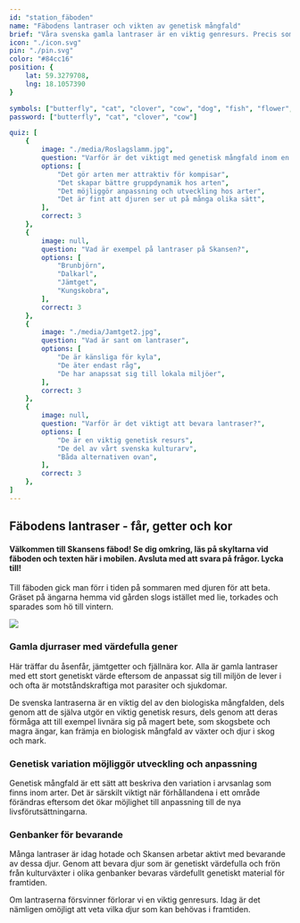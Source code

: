 ```yaml
---
id: "station_fäboden"
name: "Fäbodens lantraser och vikten av genetisk mångfald"
brief: "Våra svenska gamla lantraser är en viktig genresurs. Precis som de byggnader, miljöer och växter som Skansen arbetar med att bevara så är lantraserna också en del av vårt svenska kulturarv."
icon: "./icon.svg"
pin: "./pin.svg"
color: "#84cc16"
position: {
    lat: 59.3279708,
    lng: 18.1057390
}

symbols: ["butterfly", "cat", "clover", "cow", "dog", "fish", "flower", "fox", "frog"]
password: ["butterfly", "cat", "clover", "cow"]

quiz: [
    {
        image: "./media/Roslagslamm.jpg",
        question: "Varför är det viktigt med genetisk mångfald inom en art?",
        options: [
            "Det gör arten mer attraktiv för kompisar",
            "Det skapar bättre gruppdynamik hos arten",
            "Det möjliggör anpassning och utveckling hos arter",
            "Det är fint att djuren ser ut på många olika sätt",
        ],
        correct: 3
    },
    {
        image: null,
        question: "Vad är exempel på lantraser på Skansen?",
        options: [
            "Brunbjörn",
            "Dalkarl",
            "Jämtget",
            "Kungskobra",
        ],
        correct: 3
    },
    {
        image: "./media/Jamtget2.jpg",
        question: "Vad är sant om lantraser",
        options: [
            "De är känsliga för kyla",
            "De äter endast råg",
            "De har anapssat sig till lokala miljöer",
        ],
        correct: 3
    },
    {
        image: null,
        question: "Varför är det viktigt att bevara lantraser?",
        options: [
            "De är en viktig genetisk resurs",
            "De del av vårt svenska kulturarv",
            "Båda alternativen ovan",
        ],
        correct: 3
    },
]
---
```


## Fäbodens lantraser - får, getter och kor

#### Välkommen till Skansens fäbod! Se dig omkring, läs på skyltarna vid fäboden och texten här i mobilen. Avsluta med att svara på frågor. Lycka till!

Till fäboden gick man förr i tiden på sommaren med djuren för att beta. Gräset på ängarna hemma vid gården slogs istället med lie, torkades och sparades som hö till vintern. 

<img
     src="/stations/fäboden/media/Faboden.jpg">
</img>


### Gamla djurraser med värdefulla gener

Här träffar du åsenfår, jämtgetter och fjällnära kor. Alla är gamla lantraser med ett stort genetiskt värde eftersom de anpassat sig till miljön de lever i och ofta är motståndskraftiga mot parasiter och sjukdomar. 

De svenska lantraserna är en viktig del av den biologiska mångfalden, dels genom att de själva utgör en viktig genetisk resurs, dels genom att deras förmåga att till exempel livnära sig på magert bete, som skogsbete och magra ängar, kan främja en biologisk mångfald av växter och djur i skog och mark. 

### Genetisk variation möjliggör utveckling och anpassning

Genetisk mångfald är ett sätt att beskriva den variation i arvsanlag som finns inom arter. Det är särskilt viktigt när förhållandena i ett område förändras eftersom det ökar möjlighet till anpassning till de nya livsförutsättningarna. 

### Genbanker för bevarande

Många lantraser är idag hotade och Skansen arbetar aktivt med bevarande av dessa djur. Genom att bevara djur som är genetiskt värdefulla och frön från kulturväxter i olika genbanker bevaras värdefullt genetiskt material för framtiden.

 Om lantraserna försvinner förlorar vi en viktig genresurs. Idag är det nämligen omöjligt att veta vilka djur som kan behövas i framtiden. 




